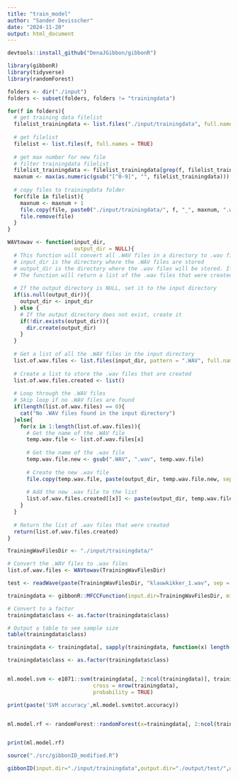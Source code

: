 ```yaml
---
title: "train_model"
author: "Sander Devisscher"
date: "2024-11-20"
output: html_document
---
```


```r
devtools::install_github("DenaJGibbon/gibbonR")
```

```r
library(gibbonR)
library(tidyverse)
library(randomForest)
```

```r
folders <- dir("./input")
folders <- subset(folders, folders != "trainingdata")

for(f in folders){
  # get training data filelist
  filelist_trainingdata <- list.files("./input/trainingdata", full.names = TRUE)
  
  # get filelist
  filelist <- list.files(f, full.names = TRUE)
  
  # get max number for new file
  # filter trainingdata filelist
  filelist_trainingdata <- filelist_trainingdata[grep(f, filelist_trainingdata)]
  maxnum <- max(as.numeric(gsub("[^0-9]", "", filelist_trainingdata)))
  
  # copy files to trainingdata folder
  for(file in filelist){
    maxnum <- maxnum + 1
    file.copy(file, paste0("./input/trainingdata/", f, "_", maxnum, ".wav"))
    file.remove(file)
  }
}
```

```r
WAVtowav <- function(input_dir, 
                     output_dir = NULL){
  # This function will convert all .WAV files in a directory to .wav files
  # input_dir is the directory where the .WAV files are stored
  # output_dir is the directory where the .wav files will be stored. If NULL, the .wav files will be stored in the input directory
  # The function will return a list of the .wav files that were created
  
  # If the output directory is NULL, set it to the input directory
  if(is.null(output_dir)){
    output_dir <- input_dir
  } else {
    # If the output directory does not exist, create it
    if(!dir.exists(output_dir)){
      dir.create(output_dir)
    }
  }
  
  # Get a list of all the .WAV files in the input directory
  list.of.wav.files <- list.files(input_dir, pattern = ".WAV", full.names = T)
  
  # Create a list to store the .wav files that are created
  list.of.wav.files.created <- list()
  
  # Loop through the .WAV files
  # Skip loop if no .WAV files are found
  if(length(list.of.wav.files) == 0){
    cat("No .WAV files found in the input directory")
  }else{
    for(x in 1:length(list.of.wav.files)){
      # Get the name of the .WAV file
      temp.wav.file <- list.of.wav.files[x]
      
      # Get the name of the .wav file
      temp.wav.file.new <- gsub(".WAV", ".wav", temp.wav.file)
      
      # Create the new .wav file
      file.copy(temp.wav.file, paste(output_dir, temp.wav.file.new, sep = "/"))
      
      # Add the new .wav file to the list
      list.of.wav.files.created[[x]] <- paste(output_dir, temp.wav.file.new, sep = "/")
    }
  }
  
  # Return the list of .wav files that were created
  return(list.of.wav.files.created)
}

```

```r
TrainingWavFilesDir <- "./input/trainingdata/"

# Convert the .WAV files to .wav files
list.of.wav.files <- WAVtowav(TrainingWavFilesDir)
```

```r
test <- readWave(paste(TrainingWavFilesDir, "klauwkikker_1.wav", sep = ""))
```

```r
trainingdata <- gibbonR::MFCCFunction(input.dir=TrainingWavFilesDir, min.freq = 400, max.freq = 1600,win.avg="standard")

# Convert to a factor
trainingdata$class <- as.factor(trainingdata$class)

# Output a table to see sample size
table(trainingdata$class)
```

```r
trainingdata <- trainingdata[, sapply(trainingdata, function(x) length(unique(x)) > 1)]
```

```r
trainingdata$class <- as.factor(trainingdata$class)


ml.model.svm <- e1071::svm(trainingdata[, 2:ncol(trainingdata)], trainingdata$class, kernel = "radial", 
                           cross = nrow(trainingdata),
                           probability = TRUE)

print(paste('SVM accuracy',ml.model.svm$tot.accuracy))


ml.model.rf <- randomForest::randomForest(x=trainingdata[, 2:ncol(trainingdata)], y = trainingdata$class)


print(ml.model.rf)
```

```r
source("./src/gibbonID_modified.R")

gibbonID(input.dir="./input/trainingdata",output.dir="./output/test/",win.avg='standard',add.spectrograms=TRUE,min.freq=400,max.freq=1600,class='no.clustering')
```

